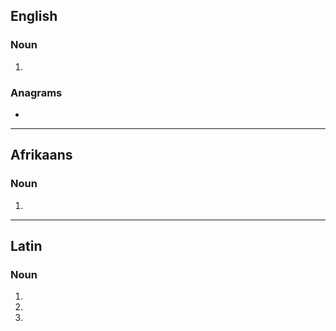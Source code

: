 ==English==

===Noun===
{{head|en|noun form}}

# {{en-irregular plural of|ending=des|incus}}

===Anagrams===
* {{anagrams|en|a=cdeinsu|incused|induces}}

----

==Afrikaans==

===Noun===
{{head|af|noun form}}

# {{plural of|af|incus}}

----

==Latin==

===Noun===
{{la-noun-form|incūdēs}}

# {{inflection of|la|incūs||nom|p}}
# {{inflection of|la|incūs||acc|p}}
# {{inflection of|la|incūs||voc|p}}